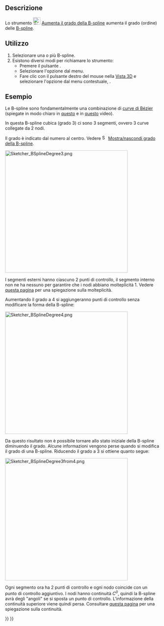 <languages/>

{{Docnav/it
|[[Sketcher_BSplineConvertToNURBS/it|Converti la geometria in B-spline]]
|[[Sketcher_BSplineDecreaseDegree/it|Diminuisci il grado della B-spline]]
|[[Sketcher_Workbench/it|Sketcher]]
|IconL=Sketcher_BSplineConvertToNURBS.svg
|IconR=Sketcher_BSplineDecreaseDegree.svg
|IconC=Workbench_Sketcher.svg
}}

{{GuiCommand/it
|Name=Sketcher BSplineIncreaseDegree
|Name/it=Aumenta il grado della B-spline
|MenuLocation=Schizzo→ Strumenti Sketcher B-spline → Aumenta il grado della B-spline
|Workbenches=[[Sketcher_Workbench/it|Sketcher]]
|Version=0.17
|SeeAlso=[[Sketcher_BSplineDecreaseDegree/it|Diminuisci il grado della B-spline]]
}}

<span id="Description"></span>
==Descrizione==

Lo strumento [[Image:Sketcher_BSplineIncreaseDegree.svg|24px]] [[Sketcher_BSplineIncreaseDegree/it|Aumenta il grado della B-spline]] aumenta il grado (ordine) delle [[B-Splines/it|B-spline]].

<span id="Usage"></span>
==Utilizzo==

# Selezionare una o più B-spline.
# Esistono diversi modi per richiamare lo strumento:
#* Premere il pulsante {{Button|[[Image:Sketcher_BSplineIncreaseDegree.svg|16px]] [[Sketcher_BSplineIncreaseDegree/it|Aumenta il grado della B-spline]]}}.
#* Selezionare l'opzione {{MenuCommand|Schizzo → Strumenti Sketcher B-spline → [[Image:Sketcher_BSplineIncreaseDegree.svg|16px]] Aumenta il grado della B-spline}} dal menu.
#* Fare clic con il pulsante destro del mouse nella [[3D_view/it|Vista 3D]] e selezionare l'opzione {{MenuCommand|[[Image:Sketcher_BSplineIncreaseDegree.svg|16px]] Aumenta il grado della B-spline}} dal menu contestuale, {{Version/it|1.0}}.

<span id="Example"></span>
==Esempio==

Le B-spline sono fondamentalmente una combinazione di [[B-Splines#B.C3.A9zier_curves|curve di Bézier]] (spiegate in modo chiaro in [https://www.youtube.com/watch?v=bE1MrrqBAl8 questo] e in [https://www.youtube.com/watch?v=xXJylM2S72s questo] video).

In questa B-spline cubica (grado 3) ci sono 3 segmenti, ovvero 3 curve collegate da 2 nodi.

Il grado è indicato dal numero al centro. Vedere [[File:Sketcher_BSplineDegree.svg|16px]] [[Sketcher_BSplineDegree/it|Mostra/nascondi grado della B-spline]].

[[File:Sketcher_BSplineDegree3.png|400px]]
{{Caption|B-spline con grado 3 e 2 nodi che hanno ciascuno molteplicità 1.}}

I segmenti esterni hanno ciascuno 2 punti di controllo, il segmento interno non ne ha nessuno per garantire che i nodi abbiano molteplicità 1. Vedere [[Sketcher_BSplineDecreaseKnotMultiplicity/it#Description|questa pagina]] per una spiegazione sulla molteplicità.

Aumentando il grado a 4 si aggiungeranno punti di controllo senza modificare la forma della B-spline:

[[File:Sketcher_BSplineDegree4.png|400px]]
{{Caption|Stessa B-spline in cui il grado è stato modificato da 3 a 4. Notare che anche la molteplicità dei nodi è aumentata.}}

Da questo risultato non è possibile tornare allo stato iniziale della B-spline diminuendo il grado. Alcune informazioni vengono perse quando si modifica il grado di una B-spline. Riducendo il grado a 3 si ottiene quanto segue:

[[File:Sketcher_BSplineDegree3from4.png|400px]]
{{Caption|Stessa B-spline in cui il grado è stato riportato da 4 a 3. Si noti che la molteplicità dei nodi è nuovamente aumentata. A seconda della B-spline, l'algoritmo per ridurre il grado potrebbe aggiungere molti nodi per preservare la forma, come è successo qui.}}

Ogni segmento ora ha 2 punti di controllo e ogni nodo coincide con un punto di controllo aggiuntivo. I nodi hanno continuità ''C<sup>0</sup>'', quindi la B-spline avrà degli "angoli" se si sposta un punto di controllo. L'informazione della continuità superiore viene quindi persa. Consultare [[Sketcher_BSplineDecreaseKnotMultiplicity/it#Description|questa pagina]] per una spiegazione sulla continuità.


{{Docnav/it
|[[Sketcher_BSplineConvertToNURBS/it|Converti la geometria in B-spline]]
|[[Sketcher_BSplineDecreaseDegree/it|Diminuisci il grado della B-spline]]
|[[Sketcher_Workbench/it|Sketcher]]
|IconL=Sketcher_BSplineConvertToNURBS.svg
|IconR=Sketcher_BSplineDecreaseDegree.svg
|IconC=Workbench_Sketcher.svg
}}

{{Sketcher_Tools_navi{{#translation:}}}}
{{Userdocnavi{{#translation:}}}}